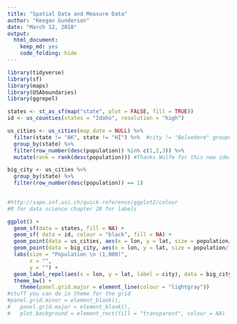 ```yaml
---
title: "Spatial Data and Measure Data"
author: "Keegan Gunderson"
date: "March 12, 2018"
output: 
  html_document: 
    keep_md: yes
    code_folding: hide
---
```


```r
library(tidyverse)
library(sf)
library(maps)
library(USAboundaries)
library(ggrepel)

states <- st_as_sf(map("state", plot = FALSE, fill = TRUE))
id <- us_counties(states = "Idaho", resolution = "high")
```

```r

us_cities <- us_cities(map_date = NULL) %>%
  filter(state != "AK", state != "HI") %>%  #city != "Belvedere" grouped right thanks to Blake and Dylan 
  group_by(state) %>%
  filter(row_number(desc(population)) %in% c(1,2,3)) %>%
  mutate(rank = rank(desc(population))) #Thanks Wolfe for this new idea!

big_city <- us_cities %>%
  group_by(state) %>%
  filter(row_number(desc(population)) == 1) 
  
```

```r
#http://sape.inf.usi.ch/quick-reference/ggplot2/colour
#R for data science chapter 28 for labels

ggplot() +
  geom_sf(data = states, fill = NA) +
  geom_sf( data = id, colour = "black", fill = NA) +
  geom_point(data = us_cities, aes(x = lon, y = lat, size = population/1000, color = rank), show.legend = FALSE) +
  geom_point(data = big_city, aes(x = lon, y = lat, size = population/1000), color = "dodgerblue4") +
  labs(size = "Population \n (1,000)",
       x = "",
       y = "") +
  geom_label_repel(aes(x = lon, y = lat, label = city), data = big_city) +
  theme_bw() +
    theme(panel.grid.major = element_line(colour = "lightgray"))
#stuff you can do in theme for the grid
#panel.grid.minor = element_blank(), 
#   panel.grid.major = element_blank(),
#   plot.background = element_rect(fill = "transparent", colour = NA)

```
